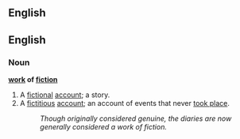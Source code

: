 == English ==

==English==
===Noun===
'''[[work]] of [[fiction]]''' 
#A [[fictional]] [[account]]; a story.
#A [[fictitious]] [[account]]; an account of events that never [[take place|took place]].
#: ''Though originally considered genuine, the diaries are now generally considered a work of fiction.''